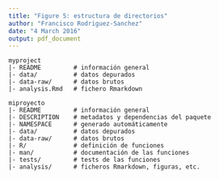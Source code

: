 ```yaml
---
title: "Figure 5: estructura de directorios"
author: "Francisco Rodriguez-Sanchez"
date: "4 March 2016"
output: pdf_document
---
```


```
myproject
|- README         # información general
|- data/          # datos depurados
|- data-raw/      # datos brutos
|- analysis.Rmd   # fichero Rmarkdown
```

```
miproyecto
|- README         # información general
|- DESCRIPTION    # metadatos y dependencias del paquete 
|- NAMESPACE      # generado automáticamente
|- data/          # datos depurados
|- data-raw/      # datos brutos
|- R/             # definición de funciones 
|- man/           # documentación de las funciones
|- tests/         # tests de las funciones
|- analysis/      # ficheros Rmarkdown, figuras, etc.
```


